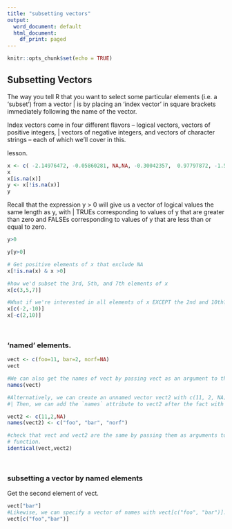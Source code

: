 ```yaml
---
title: "subsetting vectors"
output:
  word_document: default
  html_document:
    df_print: paged
---
```


```r
knitr::opts_chunk$set(echo = TRUE)
```
## Subsetting Vectors

 The way you tell R that you want to select some particular elements (i.e. a 'subset') from a vector
| is by placing an 'index vector' in square brackets immediately following the name of the vector.  
 
 Index vectors come in four different flavors -- logical vectors, vectors of positive integers,
| vectors of negative integers, and vectors of character strings -- each of which we'll cover in this.  

| lesson.

```r
x <- c( -2.14976472, -0.05860281, NA,NA, -0.30042357,  0.97797872, -1.57337945,  0.14209524, -0.42439809,          NA)
x
x[is.na(x)]
y <- x[!is.na(x)]
y

```

 Recall that the expression y > 0 will give us a vector of logical values the same length as y, with
| TRUEs corresponding to values of y that are greater than zero and FALSEs corresponding to values of y that are less than or equal to zero.

```r
y>0

y[y>0]

# Get positive elements of x that exclude NA
x[!is.na(x) & x >0]

#how we'd subset the 3rd, 5th, and 7th elements of x
x[c(3,5,7)]

#What if we're interested in all elements of x EXCEPT the 2nd and 10th?
x[c(-2,-10)]
x[-c(2,10)]




```

### 'named' elements.

```r
vect <- c(foo=11, bar=2, norf=NA)
vect

#We can also get the names of vect by passing vect as an argument to the names() function.
names(vect)

#Alternatively, we can create an unnamed vector vect2 with c(11, 2, NA)
#| Then, we can add the `names` attribute to vect2 after the fact with names(vect2) <- c("foo", "bar",| "norf")

vect2 <- c(11,2,NA)
names(vect2) <- c("foo", "bar", "norf")

#check that vect and vect2 are the same by passing them as arguments to the identical()
# function.
identical(vect,vect2)




```

### subsetting a vector by named elements

Get the second element of vect.

```r

vect["bar"]
#Likewise, we can specify a vector of names with vect[c("foo", "bar")]. Try it out.
vect[c("foo","bar")]


```






